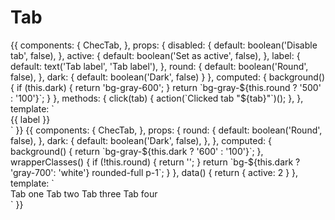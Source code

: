 
<Meta title="Components/Tabs" component={ChecTab} />

# Tab

<Props of={ChecTab} />

<Preview>
  <Story name="Default">
    {{
      components: {
        ChecTab,
      },
      props: {
        disabled: {
          default: boolean('Disable tab', false),
        },
        active: {
          default: boolean('Set as active', false),
        },
        label: {
          default: text('Tab label', 'Tab label'),
        },
        round: {
          default: boolean('Round', false),
        },
        dark: {
          default: boolean('Dark', false)
        }
      },
      computed: {
        background() {
          if (this.dark) {
            return 'bg-gray-600';
          }
          return `bg-gray-${this.round ? '500' : '100'}`;
        }
      },
      methods: {
        click(tab) {
          action(`Clicked tab "${tab}"`)();
        },
      },
      template: `
        <div class="mt-4 flex justify-center font-lato mx-auto max-w-lg py-6" :class="background">
          <ChecTab
            :disabled="disabled"
            :active="active"
            :round="round"
            :color="dark ? 'dark' : 'light'"
            @click="click('Tab clicked')"
          >
            {{ label }}
          </ChecTab>
        </div>`
    }}
  </Story>
</Preview>

<Preview>
  <Story name="Group">
    {{
      components: {
        ChecTab,
      },
      props: {
        round: {
          default: boolean('Round', false),
        },
        dark: {
          default: boolean('Dark', false),
        },
      },
      computed: {
        background() {
          return `bg-gray-${this.dark ? '600' : '100'}`;
        },
        wrapperClasses() {
          if (!this.round) {
            return '';
          }
          return `bg-${this.dark ? 'gray-700': 'white'} rounded-full p-1`;
        }
      },
      data() {
        return { active: 2 }
      },
      template: `
        <div class="flex justify-center font-lato mx-auto p-16" :class="background">
          <div :class="wrapperClasses">
            <ChecTab
              @click="active = 1"
              :round="round"
              :active="active === 1"
              :color="dark ? 'dark' : 'light'"
            >
              Tab one
            </ChecTab><ChecTab
              @click="active = 2"
              :round="round"
              :active="active === 2"
              :color="dark ? 'dark' : 'light'"
            >
              Tab two
            </ChecTab><ChecTab
              @click="active = 3"
              :round="round"
              disabled
              :active="active === 3"
              :color="dark ? 'dark' : 'light'"
            >
              Tab three
            </ChecTab><ChecTab
              @click="active = 4"
              :round="round"
              :active="active === 4"
              :color="dark ? 'dark' : 'light'"
            >
              Tab four
            </ChecTab>
          </div>
        </div>`
    }}
  </Story>
</Preview>

